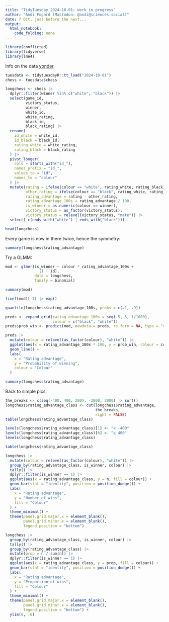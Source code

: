 ```yaml
---
title: "TidyTuesday 2024-10-01: work in progress"
author: "Andi Fugard (Mastodon: @andi@sciences.social)"
date: 7 Oct, just before the next...
output: 
  html_notebook: 
    code_folding: none
---
```



```r
library(conflicted)
library(tidyverse)
library(lme4)
```

Info on the data [yonder](https://github.com/rfordatascience/tidytuesday/blob/master/data/2024/2024-10-01/readme.md).

```r
tuesdata <- tidytuesdayR::tt_load("2024-10-01")
chess <- tuesdata$chess
```

```r
longchess <- chess |>
  dplyr::filter(winner %in% c("white", "black")) |>
  select(game_id,
         victory_status,
         winner,
         white_id,
         white_rating,
         black_id,
         black_rating) |>
  rename(
    id_white = white_id,
    id_black = black_id,
    rating_white = white_rating,
    rating_black = black_rating
  ) |>
  pivot_longer(
    cols = starts_with("id_"),
    names_prefix = "id_",
    values_to = "id",
    names_to = "colour"
  ) |>
  mutate(rating = ifelse(colour == "white", rating_white, rating_black),
         other_rating = ifelse(colour == "black", rating_white, rating_black),
         rating_advantage = rating - other_rating,
         rating_advantage_100s = rating_advantage / 100,
         is_winner = as.numeric(colour == winner),
         victory_status = as_factor(victory_status),
         victory_status = relevel(victory_status, "mate")) |>
  select(-c(ends_with("white") | ends_with("black")))

head(longchess)
```


Every game is now in there twice, hence the symmetry:

```r
summary(longchess$rating_advantage)
```

Try a GLMM:

```r
mod <- glmer(is_winner ~ colour * rating_advantage_100s +
               (1 | id),
             data = longchess,
             family = binomial)
```



```r
summary(mod)
```

```r
fixef(mod)[-1] |> exp()
```


```r
quantile(longchess$rating_advantage_100s, probs = c(.1, .9))
```


```r
preds <- expand_grid(rating_advantage_100s = seq(-5, 5, 1/1000),
                     colour = c("black", "white"))
preds$prob_win <- predict(mod, newdata = preds, re.form = NA, type = "response")
```

```r
preds |>
  mutate(colour = relevel(as_factor(colour), "white")) |>
  ggplot(aes(x = rating_advantage_100s * 100, y = prob_win, colour = colour)) +
  geom_line() +
  labs(
    x = "Rating advantage",
    y = "Probability of winning",
    colour = "Colour"
  )
```




```r
summary(longchess$rating_advantage)
```

Back to simple pics:

```r
the_breaks <- c(seq(-400, 400, 200), -2000, 2000) |> sort()
longchess$rating_advantage_class <- cut(longchess$rating_advantage,
                                        the_breaks,
                                        right = FALSE)
table(longchess$rating_advantage_class)
```

```r
levels(longchess$rating_advantage_class)[1] <- "< -400"
levels(longchess$rating_advantage_class)[6] <- "≥ 400"
levels(longchess$rating_advantage_class)
```


```r
table(longchess$rating_advantage_class)
```



```r
longchess |>
  mutate(colour = relevel(as_factor(colour), "white")) |>
  group_by(rating_advantage_class, is_winner, colour) |>
  tally() |>
  dplyr::filter(is_winner == 1) |>
  ggplot(aes(x = rating_advantage_class, y = n, fill = colour)) +
  geom_bar(stat = "identity", position = position_dodge()) + 
  labs(
    x = "Rating advantage",
    y = "Number of wins",
    fill = "Colour"
  ) +
  theme_minimal() +
  theme(panel.grid.major.x = element_blank(), 
        panel.grid.minor.x = element_blank(),
        legend.position = "bottom")
```



```r
longchess |>
  group_by(rating_advantage_class, is_winner, colour) |>
  tally() |>
  group_by(rating_advantage_class) |>
  mutate(prop = n / sum(n)) |>
  dplyr::filter(is_winner == 1) |>
  ggplot(aes(x = rating_advantage_class, y = prop, fill = colour)) +
  geom_bar(stat = "identity", position = position_dodge()) + 
  labs(
    x = "Rating advantage",
    y = "Proportion of wins",
    fill = "Colour"
  ) +
  theme_minimal() +
  theme(panel.grid.major.x = element_blank(), 
        panel.grid.minor.x = element_blank(),
        legend.position = "bottom") +
  ylim(0, .6)
```



